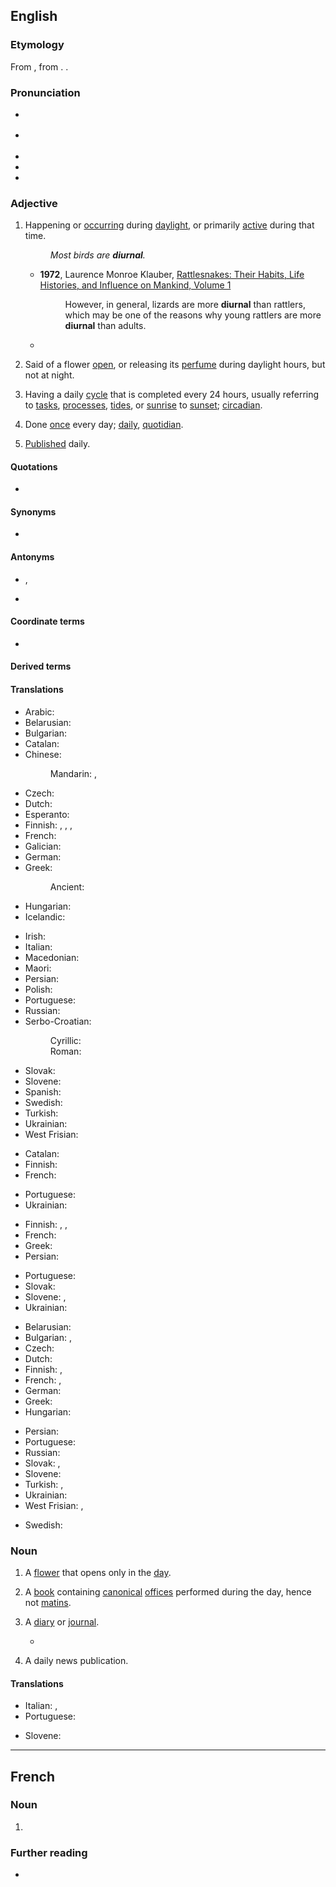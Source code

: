 ==English==
{{was wotd|2008|December|2}}

===Etymology===
{{root|en|ine-pro|*dyew-}}
From {{bor|en|la|diurnālis}}, from {{m|la|diēs||day}}. {{doublet|en|journal}}.

===Pronunciation===
* {{a|RP}} {{IPA|en|/daɪˈɜːnəl/}}
* {{a|GA}} {{IPA|en|/daɪˈɝ.nəl/}}
* {{audio|en|en-us-diurnal.ogg|Audio (US)}}
* {{audio|en|en-au-diurnal.ogg|Audio (AU)}}
* {{rhymes|en|ɜː(ɹ)nəl|s=3}}

===Adjective===
{{en-adj}}

# Happening or [[occur]]ring during [[daylight]], or primarily [[active]] during that time.
#: ''Most birds are '''diurnal'''.''
#* '''1972''', Laurence Monroe Klauber, [https://books.google.com/books?id=ijblNZQrk_wC&pg=PA447&dq=%22more+diurnal%22&hl=en&sa=X&ved=0ahUKEwjRmeiD3OTOAhVFxGMKHRvzBpgQ6AEIRDAH#v=onepage&q=%22more%20diurnal%22&f=false Rattlesnakes: Their Habits, Life Histories, and Influence on Mankind, Volume 1]
#*: However, in general, lizards are more '''diurnal''' than rattlers, which may be one of the reasons why young rattlers are more '''diurnal''' than adults.
#* {{RQ:Shakespeare All's Well|II|v|passage=Ere twice the horses of the sun shall bring / Their fiery torcher his '''diurnal''' ring.}}
# {{lb|en|botany}} Said of a flower [[open]], or releasing its [[perfume]] during daylight hours, but not at night.
# Having a daily [[cycle]] that is completed every 24 hours, usually referring to [[tasks]], [[processes]], [[tides]], or [[sunrise]] to [[sunset]]; [[circadian]].
# {{lb|en|uncommon}} Done [[once]] every day; [[daily]], [[quotidian]].
# {{lb|en|archaic}} [[publish|Published]] daily.

====Quotations====
* {{seeCites|en}}

====Synonyms====
* {{sense|having a daily cycle}} {{l|en|circadian}} {{qualifier|biology}}

====Antonyms====
* {{sense|happening or active during the day}} {{l|en|nocturnal}}, {{l|en|nightly}}
* {{sense|active or open during the day}} {{l|en|nocturnal}}

====Coordinate terms====
* {{sense|active or open during the day}} {{l|en|crepuscular}}

====Derived terms====
{{der3|en|bidiurnal|diurnal aberration|diurnal arc|diurnalist|diurnality|diurnally|diurnalness|equidiurnal|intradiurnal|nondiurnal|semidiurnal|sesquidiurnal|terdiurnal}}

====Translations====
{{trans-top|happening during daylight; primarily active during the day}}
* Arabic: {{t|ar|نَهَارِيٌّ}}
* Belarusian: {{t|be|дзённы}}
* Bulgarian: {{t|bg|дне́вен}}
* Catalan: {{t+|ca|diürn}}
* Chinese:
*: Mandarin: {{t+|cmn|日間|alt=日間的}}, {{t+|cmn|日间|tr=rìjiān de|alt=日间的}}
* Czech: {{t+|cs|denní|c}}
* Dutch: {{t|nl|dagactief}}
* Esperanto: {{t+|eo|taga}}
* Finnish: {{t+|fi|päivä|alt=päivä-}}, {{t|fi|päiväaikainen}}, {{t|fi|päiväaktiivinen}}, {{t|fi|diurnaalinen}}
* French: {{t+|fr|diurne}}
* Galician: {{t|gl|diurno|m}}
* German: {{t+|de|tagaktiv}}
* Greek: {{t+|el|ημερήσιος|m}}
*: Ancient: {{t|grc|ἡμερινός}}
* Hungarian: {{t+|hu|nappali}}
* Icelandic: {{t|is|dagdýr}}
{{trans-mid}}
* Irish: {{t|ga|laethúil}}
* Italian: {{t+|it|diurno}}
* Macedonian: {{t|mk|дневен}}
* Maori: {{t|mi|moepō}}
* Persian: {{t+|fa|روزانه|tr=ruzâne}}
* Polish: {{t+|pl|dzienny}}
* Portuguese: {{t+|pt|diurno}}
* Russian: {{t+|ru|дневно́й}}
* Serbo-Croatian:
*: Cyrillic: {{t|sh|дне̑внӣ}}
*: Roman: {{t+|sh|dnȇvnī}}
* Slovak: {{t+|sk|denný}}
* Slovene: {{t|sl|dneven}}
* Spanish: {{t|es|diurno}}
* Swedish: {{t|sv|dags-}}
* Turkish: {{t|tr|gündüzcül}}
* Ukrainian: {{t|uk|де́нний}}
* West Frisian: {{t+check|fy|dei|alt=dei-}} <!-- was "[[dei]]-" - assumed inflected form or vocalised spelling; please verify if linking is acceptable. see [[User:Kephir/gadgets/xte#Translation_fixing]] -->
{{trans-bottom}}

{{trans-top|botany; of flowers open or releasing perfume during the day}}
* Catalan: {{t+|ca|diürn}}
* Finnish: {{t|fi|[[päivä|päiväksi]] [[kukka|kukkansa]] [[avaava]]}}
* French: {{t+|fr|diurne}}
{{trans-mid}}
* Portuguese: {{t+|pt|diurno}}
* Ukrainian: {{t|uk|де́нний}}
{{trans-bottom}}

{{trans-top|having a daily cycle}}
* Finnish: {{t+|fi|päivittäinen}}, {{t+|fi|vuorokautinen}}, {{t+|fi|vuorokausi|alt=vuorokausi-}}
* French: {{t+|fr|journalier}}
* Greek: {{t+|el|ημερήσιος|m}}
* Persian: {{t+|fa|روزانه|tr=ruzâne}}
{{trans-mid}}
* Portuguese: {{t+|pt|diário}}
* Slovak: {{t|sk|každodenný}}
* Slovene: {{t|sl|dneven}}, {{qualifier|biological}} {{t|sl|cirkadiaden}}
* Ukrainian: {{t|uk|добови́й}}
{{trans-bottom}}

{{trans-top|done once every day}}
* Belarusian: {{t|be|штодзё́нны}}
* Bulgarian: {{t+|bg|ежедне́вен}}, {{t+|bg|всекидне́вен}}
* Czech: {{t+|cs|denní|c}}
* Dutch: {{t+|nl|dagelijks}}
* Finnish: {{t+|fi|päivittäinen}}, {{t+|fi|jokapäiväinen}}
* French: {{t+|fr|journalier}}, {{t+|fr|quotidien}}
* German: {{t+|de|täglich}}
* Greek: {{t+|el|ημερήσιος}}
* Hungarian: {{t+|hu|napi}}
{{trans-mid}}
* Persian: {{t|fa|روزی یک بار|tr=ruzi yek bâr}}
* Portuguese: {{t+|pt|diário}}
* Russian: {{t+|ru|ежедне́вный}}
* Slovak: {{t+|sk|denný}}, {{t|sk|každodenný}}
* Slovene: {{t|sl|dneven}}
* Turkish: {{t+|tr|günlük}}, {{t|tr|gün be gün}}
* Ukrainian: {{t|uk|щоде́нний}}
* West Frisian: {{t|fy|deisk}}, {{t|fy|deistich}}
{{trans-bottom}}

{{checktrans-top}}
* Swedish: {{qualifier|as 24-hr period, including nighttime}} {{t+check|sv|dygn}} <!-- This was under the botany sense. Seems wrong, because the basic meaning of the word is "day" -->
{{trans-mid}}
{{trans-bottom}}

===Noun===
{{en-noun}}

# A [[flower]] that opens only in the [[day]].
# {{lb|en|Catholicism}} A [[book]] containing [[canonical]] [[office]]s performed during the day, hence not [[matins]].
# {{lb|en|archaic}} A [[diary]] or [[journal]].
#* {{quote-book|en|year=1663|title={{w|Hudibras}}|author=Samuel Butler|section=part 1, [[s:Hudibras/Part 1/Canto 2|canto 2]]|passage=He was by birth, some authors write, / A Russian, some a [[Muscovite]], / And 'mong the [[Cossack]]s had been bred, / Of whom we in '''diurnals''' read.}}
# {{lb|en|archaic}} A daily news publication.

====Translations====
{{trans-top|A flower that opens during the day}}
{{trans-mid}}
{{trans-bottom}}

{{trans-top|A book of canonical offices}}
* Italian: {{t+|it|diurno}}, {{t|it|diurnale}}
* Portuguese: {{t+|pt|diurno|m}}
{{trans-mid}}
* Slovene: {{t+|sl|dnevnik|m}}
{{trans-bottom}}

{{topics|en|Day|Flowers|Periodicals}}

----

==French==

===Noun===
{{fr-noun|m}}

# {{l|en|diurnal}} {{gloss|book}}

===Further reading===
* {{R:TLFi}}